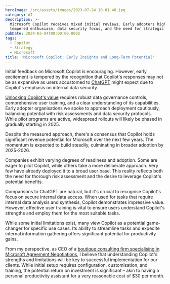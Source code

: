 ```yaml
---
heroImage: /src/assets/images/2023-07-24 18.01.48.jpg
category: AI
description: >-
  Microsoft Copilot receives mixed initial reviews. Early adopters highlight
  tempered enthusiasm, data security focus, and the need for strategic rollouts.
pubDate: 2024-03-04T00:00:00.000Z
tags:
  - Copilot
  - Strategy
  - Microsoft
title: 'Microsoft Copilot: Early Insights and Long-Term Potential'
---
```


Initial feedback on Microsoft Copilot is encouraging. However, early excitement is tempered by the recognition that Copilot's responses may not be as expansive as users accustomed to [ChatGPT](https://chat.openai.com/) might expect due to Copilot's emphasis on internal data security.

[Unlocking Copilot's value](https://samexpert.com/microsoft-365-copilot-pricing-and-negotiation/) requires robust data governance controls, comprehensive user training, and a clear understanding of its capabilities. Early adopter organisations we spoke to approach deployment cautiously, balancing potential with risk assessments and data security protocols. While pilot programs are active, widespread rollouts will likely be phased in gradually starting in 2025.

Despite the measured approach, there's a consensus that Copilot holds significant revenue potential for Microsoft over the next few years. The momentum is expected to build steadily, culminating in broader adoption by 2025-2026.

Companies exhibit varying degrees of readiness and adoption. Some are eager to pilot Copilot, while others take a more deliberate approach. Very few have already deployed it to a broad user base. This reality reflects both the need for thorough risk assessment and the desire to leverage Copilot's potential benefits.

Comparisons to ChatGPT are natural, but it's crucial to recognise Copilot's focus on secure internal data access. When used for tasks that require internal data analysis and synthesis, Copilot demonstrates impressive value. However, effective user training is vital to ensure users understand Copilot's strengths and employ them for the most suitable tasks.

While some initial limitations exist, many view Copilot as a potential game-changer for specific use cases. Its ability to streamline tasks and expedite internal information gathering offers significant potential for productivity gains.

From my perspective, as CEO of a [boutique consulting firm specialising in Microsoft Agreement Negotiations](https://samexpert.com/), I believe that understanding Copilot's strengths and limitations will be key to successful implementation for our clients. While initial setup requires configuration, customisation, and training, the potential return on investment is significant – akin to having a personal productivity assistant for a very reasonable cost of $30 per month.
